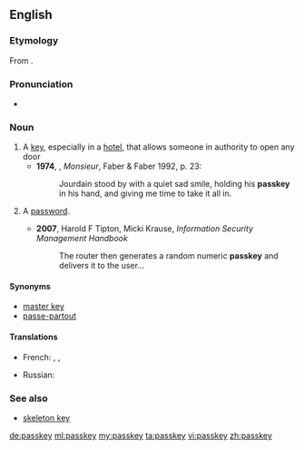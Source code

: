 ==English==
===Etymology===
From {{compound|pass|key}}.

===Pronunciation===
*{{audio|en-uk-passkey.ogg|Audio (UK)}}

===Noun===
{{en-noun}}

# A [[key]], especially in a [[hotel]], that allows someone in authority to open any door
#*'''1974''', {{w|Lawrence Durrell}}, ''Monsieur'', Faber & Faber 1992, p. 23:
#*:Jourdain stood by with a quiet sad smile, holding his '''passkey''' in his hand, and giving me time to take it all in.
# {{context|computing|lang=en}} A [[password]].
#* '''2007''', Harold F Tipton, Micki Krause, ''Information Security Management Handbook''
#*: The router then generates a random numeric '''passkey''' and delivers it to the user...

====Synonyms====
* [[master key]]
* [[passe-partout]]

====Translations====
{{trans-top|a key that opens any door}}
* French: {{t+|fr|passe-partout|m}},  {{t+|fr|passepartout|m}},  {{t+|fr|passe|m}}
{{trans-mid}}
* Russian: {{t+|ru|отмы́чка|f|sc=Cyrl}}
{{trans-bottom}}

===See also===
* [[skeleton key]]

[[de:passkey]]
[[ml:passkey]]
[[my:passkey]]
[[ta:passkey]]
[[vi:passkey]]
[[zh:passkey]]